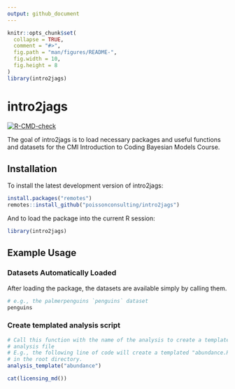 ```yaml
---
output: github_document 
---
```


```r
knitr::opts_chunk$set(
  collapse = TRUE,
  comment = "#>",
  fig.path = "man/figures/README-",
  fig.width = 10,
  fig.height = 8
)
library(intro2jags)
```

# intro2jags

<!-- badges: start -->
[![R-CMD-check](https://github.com/poissonconsulting/intro2jags/actions/workflows/R-CMD-check.yaml/badge.svg)](https://github.com/poissonconsulting/intro2jags/actions/workflows/R-CMD-check.yaml)
<!-- badges: end -->

The goal of intro2jags is to load necessary packages and useful functions and datasets for the CMI Introduction to Coding Bayesian Models Course.

## Installation

To install the latest development version of intro2jags:

```r
install.packages("remotes")
remotes::install_github("poissonconsulting/intro2jags")
```

And to load the package into the current R session:

```r
library(intro2jags)
```

## Example Usage

### Datasets Automatically Loaded

After loading the package, the datasets are available simply by calling them.

``` r
# e.g., the palmerpenguins `penguins` dataset
penguins
```

### Create templated analysis script

```r
# Call this function with the name of the analysis to create a templated
# analysis file
# E.g., the following line of code will create a templated "abundance.R" file
# in the root directory.
analysis_template("abundance")
```


```r
cat(licensing_md())
```
